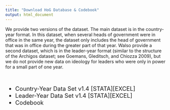 ```yaml
---
title: "Download HoG Database & Codebook"
output: html_document
---
```


We provide two versions of the dataset. The main dataset is in the country-year format. In this dataset, when several heads of government were in office in the same year, the dataset only includes the head of
government that was in office during the greater part of that year. Walso provide a second dataset, which is in the leader-year format (similar to the structure of the Archigos dataset; see Goemans, Gleditsch, and Chiozza 2009), but we do not provide new data on ideology for leaders who were only in power for a small part of one year.

<br>

<div style="font-size:130%">

* Country-Year Data Set v1.4   [STATA][EXCEL]
* Leader-Year Data Set v1.4    [STATA][EXCEL]
* Codebook

</div>